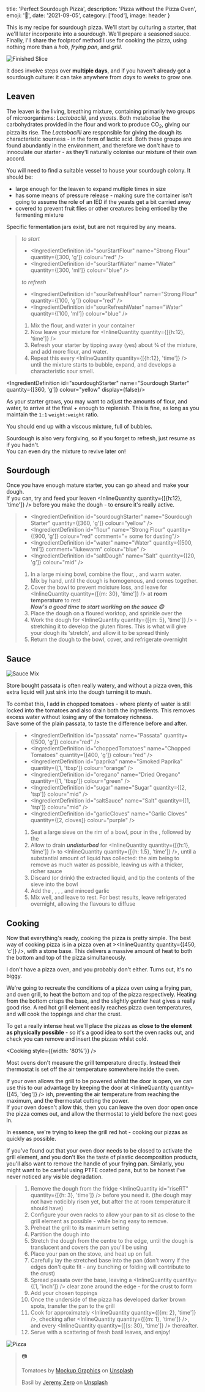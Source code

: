 




  title: 'Perfect Sourdough Pizza',
  description: 'Pizza without the Pizza Oven',
  emoji: '🍕',
  date: '2021-09-05',
  category: ['food'],
  image: header
}


This is my recipe for sourdough pizza. We'll start by culturing a starter, that we'll later incorporate into a sourdough. We'll prepare a seasoned sauce. Finally, I'll share the foolproof method I use for cooking the pizza, using nothing more than a *hob*, *frying pan*, and *grill*.


<Image image={IMG_1763} alt="Finished Slice" />

It does involve steps over **multiple days**, and if you haven't already got a sourdough culture: it can take anywhere from *days* to *weeks* to grow one.

<RecipeConfig servings={6} plural="Pizzas" />

## Leaven

The leaven is the living, breathing mixture, containing primarily two groups of microorganisms: *Lactobacilli*, and *yeasts*. Both metabolise the carbohydrates provided in the flour and work to produce CO<sub>2</sub>, giving our pizza its rise. The *Lactobacilli* are responsible for giving the dough its characteristic sourness - in the form of lactic acid.
Both these groups are found abundantly in the environment, and therefore we don't have to innoculate our starter - as they'll naturally colonise our mixture of their own accord.

You will need to find a suitable vessel to house your sourdough colony. It should be:  

- large enough for the leaven to expand multiple times in size
- has some means of pressure release - making sure the container isn't going to assume the role of an IED if the yeasts get a bit carried away
- covered to prevent fruit flies or other creatures being enticed by the fermenting mixture

Specific fermentation jars exist, but are not required by any means.

<SourdoughStarter />

<blockquote>

*to start*
- <IngredientDefinition id="sourStartFlour" name="Strong Flour" quantity={[300, 'g']} colour="red" />
- <IngredientDefinition id="sourStartWater" name="Water" quantity={[300, 'ml']} colour="blue" />

*to refresh*
- <IngredientDefinition id="sourRefreshFlour" name="Strong Flour" quantity={[100, 'g']} colour="red" />
- <IngredientDefinition id="sourRefreshWater" name="Water" quantity={[100, 'ml']} colour="blue" />

1. Mix the <IngredientLink id="sourStartFlour">flour</IngredientLink>, and <IngredientLink id="sourStartWater">water</IngredientLink> in your container
2. Now leave your mixture for <InlineQuantity quantity={[{h:12}, 'time']} />
3. Refresh your starter by tipping away (yes) about ¾ of the mixture, and add more <IngredientLink id="sourRefreshFlour">flour</IngredientLink>, and <IngredientLink id="sourRefreshWater">water</IngredientLink>.
4. Repeat this every <InlineQuantity quantity={[{h:12}, 'time']} /> until the mixture starts to bubble, expand, and develops a characteristic sour smell.

</blockquote>

<IngredientDefinition id="sourdoughStarter" name="Sourdough Starter" quantity={[360, 'g']} colour="yellow" display={false}/>

As your starter grows, you may want to adjust the amounts of <IngredientLink id="sourRefreshFlour">flour</IngredientLink>, and <IngredientLink id="sourRefreshWater">water</IngredientLink>, to arrive at the final <IngredientLink id="sourdoughStarter" quantityOnly inlineQuantity /> + enough to replenish. This is fine, as long as you maintain the `1:1` `weight:weight` ratio.  

You should end up with a viscous mixture, full of bubbles.  

Sourdough is also very forgiving, so if you forget to refresh, just resume as if you hadn't.  
You can even dry the mixture to revive later on!

## Sourdough

Once you have enough mature starter, you can go ahead and make your dough.  
If you can, try and feed your leaven <InlineQuantity quantity={[{h:12}, 'time']} /> before you make the dough - to ensure it's really active.

<Sourdough />

<blockquote>

- <IngredientDefinition id="sourdoughStarter" name="Sourdough Starter" quantity={[360, 'g']} colour="yellow" />
- <IngredientDefinition id="flour" name="Strong Flour" quantity={[900, 'g']} colour="red" comment="+ some for dusting"/>
- <IngredientDefinition id="water" name="Water" quantity={[500, 'ml']} comment="lukewarm" colour="blue" />
- <IngredientDefinition id="saltDough" name="Salt" quantity={[20, 'g']} colour="mid" />

1. In a large mixing bowl, combine the <IngredientLink id="flour">flour</IngredientLink>, <IngredientLink id="sourdoughStarter" />, and <IngredientLink id="water">warm water</IngredientLink>.   
Mix by hand, until the dough is homogenous, and comes together.
2. Cover the bowl to prevent moisture loss, and leave for <InlineQuantity quantity={[{m: 30}, 'time']} /> at **room temperature** to rest  
***Now's a good time to start working on the sauce 😊***
3. Place the dough on a floured worktop, and sprinkle over the <IngredientLink id="saltDough" />
4. Work the dough for <InlineQuantity quantity={[{m: 5}, 'time']} /> - stretching it to develop the gluten fibres. This is what will give your dough its 'stretch', and allow it to be spread thinly
5. Return the dough to the bowl, cover, and refrigerate overnight

</blockquote>

## Sauce


<Image image={IMG_8215} alt="Sauce Mix" />

Store bought passata is often really watery, and without a pizza oven, this extra liquid will just sink into the dough turning it to mush.  
  
To combat this, I add in chopped tomatoes - where plenty of water is still locked into the tomatoes and also drain both the ingredients. This removes excess water without losing any of the tomatoey richness.  
Save some of the plain passata, to taste the difference before and after.

<Sieve />

<blockquote>

- <IngredientDefinition id="passata" name="Passata" quantity={[500, 'g']} colour="red" />
- <IngredientDefinition id="choppedTomatoes" name="Chopped Tomatoes" quantity={[400, 'g']} colour="red" />
- <IngredientDefinition id="paprika" name="Smoked Paprika" quantity={[1, 'tbsp']} colour="orange" />
- <IngredientDefinition id="oregano" name="Dried Oregano" quantity={[1, 'tbsp']} colour="green" />
- <IngredientDefinition id="sugar" name="Sugar" quantity={[2, 'tsp']} colour="mid" />
- <IngredientDefinition id="saltSauce" name="Salt" quantity={[1, 'tsp']} colour="mid" />
- <IngredientDefinition id="garlicCloves" name="Garlic Cloves" quantity={[2, cloves]} colour="purple" />

1. Seat a large sieve on the rim of a bowl, pour in the <IngredientLink id="choppedTomatoes" />, followed by the <IngredientLink id="passata" />
2. Allow to drain ***undisturbed*** for <InlineQuantity quantity={[{h:1}, 'time']} /> to <InlineQuantity quantity={[{h: 1.5}, 'time']} />, until a substantial amount of liquid has collected: the aim being to remove as much water as possible, leaving us with a thicker, richer sauce
3. Discard (or drink) the extracted liquid, and tip the contents of the sieve into the bowl
4. Add the <IngredientLink id="paprika" />, <IngredientLink id="oregano" />, <IngredientLink id="sugar" />, <IngredientLink id="saltSauce" />, and <IngredientLink id="garlicCloves">minced garlic</IngredientLink>
5. Mix well, and leave to rest. For best results, leave refrigerated overnight, allowing the flavours to diffuse

</blockquote>

## Cooking

Now that everything's ready, cooking the pizza is pretty simple. The best way of cooking pizza is in a pizza oven at ><InlineQuantity quantity={[450, 'c']} />, with a stone base. This delivers a massive amount of heat to both the bottom and top of the pizza simultaneously. 

I don't have a pizza oven, and you probably don't either. Turns out, it's no biggy.  

We're going to recreate the conditions of a pizza oven using a frying pan, and oven grill, to heat the bottom and top of the pizza respectively. Heating from the bottom crisps the base, and the slightly gentler heat gives a really good rise. A red hot grill element easily reaches pizza oven temperatures, and will cook the toppings and char the crust. 

To get a really intense heat we'll place the pizzas as **close to the element as physically possible** - so it's a good idea to sort the oven racks out, and check you can remove and insert the pizzas whilst cold.

<Cooking style={{width: '80%'}} />

Most ovens don't measure the grill temperature directly. Instead their thermostat is set off the air temperature somewhere inside the oven.  

If your oven allows the grill to be powered whilst the door is open, we can use this to our advantage by keeping the door at <InlineQuantity quantity={[45, 'deg']} /> ish, preventing the air temperature from reaching the maximum, and the thermostat cutting the power.  
If your oven doesn't allow this, then you can leave the oven door open once the pizza comes out, and allow the thermostat to yield before the next goes in.

In essence, we're trying to keep the grill red hot - cooking our pizzas as quickly as possible.


If you've found out that your oven door needs to be closed to activate the grill element, and you don't like the taste of plastic decomposition products, you'll also want to remove the handle of your frying pan. Similarly, you might want to be careful using PTFE coated pans, but to be honest I've never noticed any visible degradation.

<RemoveHandle />

<blockquote>

1. Remove the dough from the fridge <InlineQuantity id="riseRT" quantity={[{h: 3}, 'time']} /> before you need it. (the dough may not have noticibly risen yet, but after the <InlineQuantity id="riseRT" />  at room temperature it should have)
2. Configure your oven racks to allow your pan to sit as close to the grill element as possible - while being easy to remove.
3. Preheat the grill to its maximum setting
4. Partition the dough into <InlineQuantity quantity={[6]} shouldScale />
5. Stretch the dough from the centre to the edge, until the dough is translucent and covers the pan you'll be using
6. Place your pan on the stove, and heat up on full.
7. Carefully lay the stretched base into the pan (don't worry if the edges don't quite fit - any bunching or folding will contribute to the crust)
8. Spread passata over the base, leaving a <InlineQuantity quantity={[1, 'inch']} /> clear zone around the edge - for the crust to form
9. Add your chosen toppings
10. Once the underside of the pizza has developed darker brown spots, transfer the pan to the grill
11. Cook for approximately <InlineQuantity quantity={[{m: 2}, 'time']} />, checking after <InlineQuantity quantity={[{m: 1}, 'time']} />, and every <InlineQuantity quantity={[{s: 30}, 'time']} /> thereafter.
12. Serve with a scattering of fresh basil leaves, and enjoy!

</blockquote>


<Image image={IMG_8178} alt="Pizza" />

> 📷
>
> Tomatoes by [Mockup Graphics](https://unsplash.com/@mockupgraphics?utm_source=unsplash&utm_medium=referral&utm_content=creditCopyText) on [Unsplash](https://unsplash.com/s/photos/tomato?utm_source=unsplash&utm_medium=referral&utm_content=creditCopyText)
>
> Basil by [Jeremy Zero](https://unsplash.com/@jeremy0?utm_source=unsplash&utm_medium=referral&utm_content=creditCopyText) on [Unsplash](https://unsplash.com/s/photos/basil?utm_source=unsplash&utm_medium=referral&utm_content=creditCopyText)
